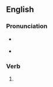 ==English==

===Pronunciation===
* {{a|US}} {{IPA|/oʊ.vɚ.leɪn/|lang=en}}
* {{rhymes|eɪn|lang=en}}

===Verb===
{{head|en|past participle}}

# {{past participle of|overlie|lang=en|nocat=1}}